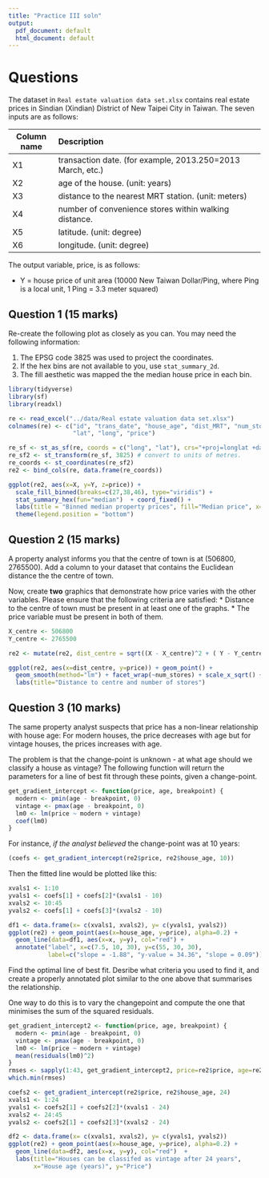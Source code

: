 ```yaml
---
title: "Practice III soln"
output:
  pdf_document: default
  html_document: default
---
```


# Questions

The dataset in `Real estate valuation data set.xlsx` contains real estate prices
in Sindian (Xindian) District of New Taipei City in Taiwan. The seven inputs are
as follows:

| Column name   | Description                                                |
| ------------- | :--------------------------------------------------------- |
| X1            | transaction date. (for example, 2013.250=2013 March, etc.) |
| X2            | age of the house. (unit: years)                            |
| X3            | distance to the nearest MRT station. (unit: meters)        |
| X4            | number of convenience stores within walking distance.      |
| X5            | latitude. (unit: degree)                                   |
| X6            | longitude. (unit: degree)                                  |

The output variable, price, is as follows:

*  Y = house price of unit area (10000 New Taiwan Dollar/Ping, where Ping is a 
local unit, 1 Ping = 3.3 meter squared) 


## Question 1 (15 marks)

Re-create the following plot as closely as you can. You may need the following 
information:

1. The EPSG code 3825 was used to project the coordinates.
2. If the hex bins are not available to you, use `stat_summary_2d`.
3. The fill aesthetic was mapped the the median house price in each bin.

```r
library(tidyverse)
library(sf)
library(readxl)

re <- read_excel("../data/Real estate valuation data set.xlsx")
colnames(re) <- c("id", "trans_date", "house_age", "dist_MRT", "num_stores", 
                  "lat", "long", "price")

re_sf <- st_as_sf(re, coords = c("long", "lat"), crs="+proj=longlat +datum=WGS84")
re_sf2 <- st_transform(re_sf, 3825) # convert to units of metres.
re_coords <- st_coordinates(re_sf2)
re2 <- bind_cols(re, data.frame(re_coords)) 

ggplot(re2, aes(x=X, y=Y, z=price)) + 
  scale_fill_binned(breaks=c(27,38,46), type="viridis") + 
  stat_summary_hex(fun="median")  + coord_fixed() + 
  labs(title = "Binned median property prices", fill="Median price", x="", y="") + 
  theme(legend.position = "bottom")
```

## Question 2 (15 marks)

A property analyst informs you that the centre of town is at (506800, 2765500).
Add a column to your dataset that contains the Euclidean distance the the centre
of town. 

Now, create **two** graphics that demonstrate how price varies with the other variables. 
Please ensure that the following criteria are satisfied:
    * Distance to the centre of town must be present in at least one of the graphs.
    * The price variable must be present in both of them.

```r
X_centre <- 506800
Y_centre <- 2765500

re2 <- mutate(re2, dist_centre = sqrt((X - X_centre)^2 + ( Y - Y_centre)^2))

ggplot(re2, aes(x=dist_centre, y=price)) + geom_point() + 
  geom_smooth(method="lm") + facet_wrap(~num_stores) + scale_x_sqrt() +
  labs(title="Distance to centre and number of stores")
```

## Question 3 (10 marks)

The same property analyst suspects that price has a non-linear relationship 
with house age: For modern houses, the price decreases with age but for 
vintage houses, the prices increases with age.

The problem is that the change-point is unknown - at what age should we classify 
a house as vintage? The following function will return the parameters for a line 
of best fit through these points, given a change-point. 

```r
get_gradient_intercept <- function(price, age, breakpoint) {
  modern <- pmin(age - breakpoint, 0)
  vintage <- pmax(age - breakpoint, 0)
  lm0 <- lm(price ~ modern + vintage)
  coef(lm0)
}
```

For instance, *if the analyst believed* the change-point was at 10 years:

```r
(coefs <- get_gradient_intercept(re2$price, re2$house_age, 10))
```

Then the fitted line would be plotted like this:

```r
xvals1 <- 1:10
yvals1 <- coefs[1] + coefs[2]*(xvals1 - 10)
xvals2 <- 10:45
yvals2 <- coefs[1] + coefs[3]*(xvals2 - 10)

df1 <- data.frame(x= c(xvals1, xvals2), y= c(yvals1, yvals2))
ggplot(re2) + geom_point(aes(x=house_age, y=price), alpha=0.2) + 
  geom_line(data=df1, aes(x=x, y=y), col="red") + 
  annotate("label", x=c(7.5, 10, 30), y=c(55, 30, 30), 
           label=c("slope = -1.88", "y-value = 34.36", "slope = 0.09"))
```

Find the optimal line of best fit. Desribe what criteria you used to find it, 
and create a properly annotated plot similar to the one above that summarises
the relationship.

One way to do this is to vary the changepoint and compute the one that minimises 
the sum of the squared residuals.

```r
get_gradient_intercept2 <- function(price, age, breakpoint) {
  modern <- pmin(age - breakpoint, 0)
  vintage <- pmax(age - breakpoint, 0)
  lm0 <- lm(price ~ modern + vintage)
  mean(residuals(lm0)^2)
}
rmses <- sapply(1:43, get_gradient_intercept2, price=re2$price, age=re2$house_age)
which.min(rmses)
```


```r
coefs2 <- get_gradient_intercept(re2$price, re2$house_age, 24)
xvals1 <- 1:24
yvals1 <- coefs2[1] + coefs2[2]*(xvals1 - 24)
xvals2 <- 24:45
yvals2 <- coefs2[1] + coefs2[3]*(xvals2 - 24)

df2 <- data.frame(x= c(xvals1, xvals2), y= c(yvals1, yvals2))
ggplot(re2) + geom_point(aes(x=house_age, y=price), alpha=0.2) + 
  geom_line(data=df2, aes(x=x, y=y), col="red")  + 
  labs(title="Houses can be classifed as vintage after 24 years", 
       x="House age (years)", y="Price")
```